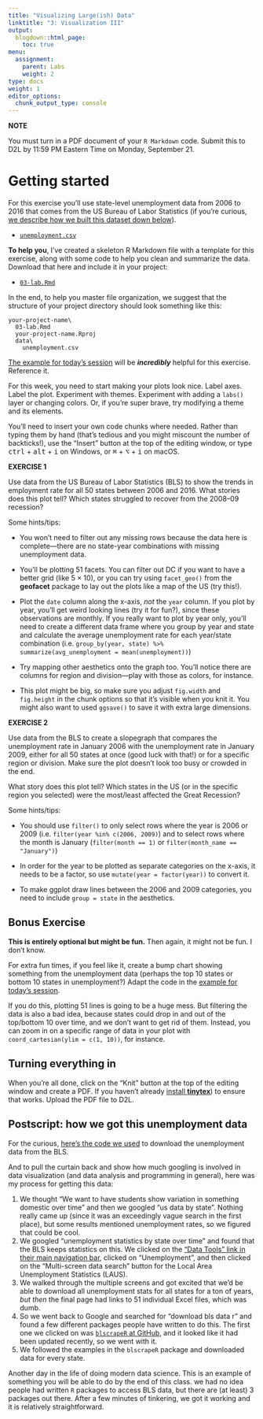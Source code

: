 ```yaml
---
title: "Visualizing Large(ish) Data"
linktitle: "3: Visualization III"
output:
  blogdown::html_page:
    toc: true
menu:
  assignment:
    parent: Labs
    weight: 2
type: docs
weight: 1
editor_options:
  chunk_output_type: console
---
```


:::fyi

**NOTE**

You must turn in a PDF document of your `R Markdown` code. Submit this to D2L by 11:59 PM Eastern Time on Monday, September 21.

:::

# Getting started

For this exercise you'll use state-level unemployment data from 2006 to 2016 that comes from the US Bureau of Labor Statistics (if you're curious, [we describe how we built this dataset down below](#postscript-how-we-got-this-unemployment-data)).

- [<i class="fas fa-file-csv"></i> `unemployment.csv`](/projects/03-lab/data/unemployment.csv)

**To help you**, I've created a skeleton R Markdown file with a template for this exercise, along with some code to help you clean and summarize the data. Download that here and include it in your project:

- [<i class="fab fa-r-project"></i> `03-lab.Rmd`](/projects/03-lab/03-lab.Rmd)

In the end, to help you master file organization, we suggest that the structure of your project directory should look something like this:

```text
your-project-name\
  03-lab.Rmd
  your-project-name.Rproj
  data\
    unemployment.csv
```


[The example for today's session](/example/03-example/) will be ***incredibly*** helpful for this exercise. Reference it.

For this week, you need to start making your plots look nice. Label axes. Label the plot. Experiment with themes. Experiment with adding a `labs()` layer or changing colors. Or, if you're super brave, try modifying a theme and its elements.

You'll need to insert your own code chunks where needed. Rather than typing them by hand (that's tedious and you might miscount the number of backticks!), use the "Insert" button at the top of the editing window, or type <kbd>ctrl</kbd> + <kbd>alt</kbd> + <kbd>i</kbd> on Windows, or <kbd>⌘</kbd> + <kbd>⌥</kbd> + <kbd>i</kbd> on macOS.


:::fyi

__EXERCISE 1__

Use data from the US Bureau of Labor Statistics (BLS) to show the trends in employment rate for all 50 states between 2006 and 2016. What stories does this plot tell? Which states struggled to recover from the 2008–09 recession?

Some hints/tips:

- You won't need to filter out any missing rows because the data here is complete—there are no state-year combinations with missing unemployment data.

- You'll be plotting 51 facets. You can filter out DC if you want to have a better grid (like 5 × 10), or you can try using `facet_geo()` from the **geofacet** package to lay out the plots like a map of the US (try this!).

- Plot the `date` column along the x-axis, *not* the `year` column. If you plot by year, you'll get weird looking lines (try it for fun?), since these observations are monthly. If you really want to plot by year only, you'll need to create a different data frame where you group by year and state and calculate the average unemployment rate for each year/state combination (i.e. `group_by(year, state) %>% summarize(avg_unemployment = mean(unemployment))`)

- Try mapping other aesthetics onto the graph too. You'll notice there are columns for region and division—play with those as colors, for instance.

- This plot might be big, so make sure you adjust `fig.width` and `fig.height` in the chunk options so that it's visible when you knit it. You might also want to used `ggsave()` to save it with extra large dimensions.


__EXERCISE 2__

Use data from the BLS to create a slopegraph that compares the unemployment rate in January 2006 with the unemployment rate in January 2009, either for all 50 states at once (good luck with that!) or for a specific region or division. Make sure the plot doesn't look too busy or crowded in the end.

What story does this plot tell? Which states in the US (or in the specific region you selected) were the most/least affected the Great Recession?

Some hints/tips:

- You should use `filter()` to only select rows where the year is 2006 or 2009 (i.e. `filter(year %in% c(2006, 2009)`) and to select rows where the month is January (`filter(month == 1)` or `filter(month_name == "January")`)

- In order for the year to be plotted as separate categories on the x-axis, it needs to be a factor, so use `mutate(year = factor(year))` to convert it.

- To make ggplot draw lines between the 2006 and 2009 categories, you need to include `group = state` in the aesthetics.

:::

## Bonus Exercise

__This is entirely optional but might be fun.__ Then again, it might not be fun. I don't know.

For extra fun times, if you feel like it, create a bump chart showing something from the unemployment data (perhaps the top 10 states or bottom 10 states in unemployment?) Adapt the code in the [example for today's session](/example/03-example/).

If you do this, plotting 51 lines is going to be a huge mess. But filtering the data is also a bad idea, because states could drop in and out of the top/bottom 10 over time, and we don't want to get rid of them. Instead, you can zoom in on a specific range of data in your plot with `coord_cartesian(ylim = c(1, 10))`, for instance.


## Turning everything in

When you're all done, click on the "Knit" button at the top of the editing window and create a PDF. If you haven't already [install **tinytex**](/resource/install/#install-tinytex)) to ensure that works. Upload the PDF file to D2L.


## Postscript: how we got this unemployment data

For the curious, [here's the code we used](/projects/get_bls_data.R) to download the unemployment data from the BLS.

And to pull the curtain back and show how much googling is involved in data visualization (and data analysis and programming in general), here was my process for getting this data:

1. We thought "We want to have students show variation in something domestic over time" and then we googled "us data by state". Nothing really came up (since it was an exceedingly vague search in the first place), but some results mentioned unemployment rates, so we figured that could be cool.
2. We googled "unemployment statistics by state over time" and found that the BLS keeps statistics on this. We clicked on the ["Data Tools" link in their main navigation bar](https://www.bls.gov/data/), clicked on "Unemployment", and then clicked on the "Multi-screen data search" button for the Local Area Unemployment Statistics (LAUS).
3. We walked through the multiple screens and got excited that we'd be able to download all unemployment stats for all states for a ton of years, *but then* the final page had links to 51 individual Excel files, which was dumb.
4. So we went back to Google and searched for "download bls data r" and found a few different packages people have written to do this. The first one we clicked on was [`blscrapeR` at GitHub](https://github.com/keberwein/blscrapeR), and it looked like it had been updated recently, so we went with it.
5. We followed the examples in the `blscrapeR` package and downloaded data for every state.

Another day in the life of doing modern data science. This is an example of something you will be able to do by the end of this class. we had no idea people had written `R` packages to access BLS data, but there are (at least) 3 packages out there. After a few minutes of tinkering, we got it working and it is relatively straightforward.
